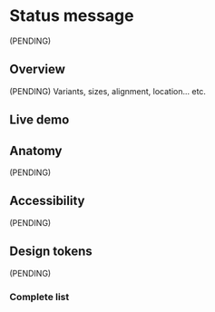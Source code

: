 


<Meta title="Components/StatusMessage" />

# Status message

(PENDING)

## Overview

(PENDING) Variants, sizes, alignment, location... etc.

## Live demo

<LiveDemo
  story={Stories.Example}
  urlHtml="https://devoinc.github.io/genesys-styles"
  urlReact="https://devoinc.github.io/genesys-ui/?path=/docs/components-feedback-statusmessage--docs"
/>

## Anatomy

(PENDING)

## Accessibility

(PENDING)

## Design tokens

(PENDING)

### Complete list

<DesignTokensList componentName="statusMessage" />
